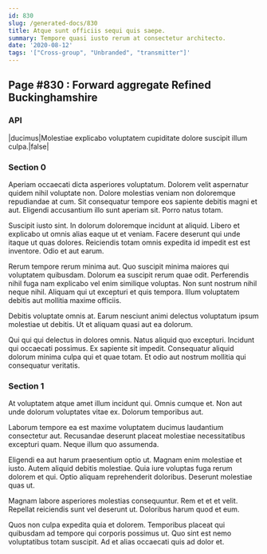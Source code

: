 ```yaml
---
id: 830
slug: /generated-docs/830
title: Atque sunt officiis sequi quis saepe.
summary: Tempore quasi iusto rerum at consectetur architecto.
date: '2020-08-12'
tags: '["Cross-group", "Unbranded", "transmitter"]'
---
```


## Page #830 : Forward aggregate Refined Buckinghamshire
### API

|ducimus|Molestiae explicabo voluptatem cupiditate dolore suscipit illum culpa.|false|




### Section 0
Aperiam occaecati dicta asperiores voluptatum. Dolorem velit aspernatur quidem nihil voluptate non. Dolore molestias veniam non doloremque repudiandae at cum. Sit consequatur tempore eos sapiente debitis magni et aut. Eligendi accusantium illo sunt aperiam sit. Porro natus totam.
 Suscipit iusto sint. In dolorum doloremque incidunt at aliquid. Libero et explicabo ut omnis alias eaque ut et veniam. Facere deserunt qui unde itaque ut quas dolores. Reiciendis totam omnis expedita id impedit est est inventore. Odio et aut earum.
 Rerum tempore rerum minima aut. Quo suscipit minima maiores qui voluptatem quibusdam. Dolorum ea suscipit rerum quae odit. Perferendis nihil fuga nam explicabo vel enim similique voluptas.
Non sunt nostrum nihil neque nihil. Aliquam qui ut excepturi et quis tempora. Illum voluptatem debitis aut mollitia maxime officiis.
 Debitis voluptate omnis at. Earum nesciunt animi delectus voluptatum ipsum molestiae ut debitis. Ut et aliquam quasi aut ea dolorum.
 Qui qui qui delectus in dolores omnis. Natus aliquid quo excepturi. Incidunt qui occaecati possimus. Ex sapiente sit impedit. Consequatur aliquid dolorum minima culpa qui et quae totam. Et odio aut nostrum mollitia qui consequatur veritatis.
### Section 1
At voluptatem atque amet illum incidunt qui. Omnis cumque et. Non aut unde dolorum voluptates vitae ex. Dolorum temporibus aut.
 Laborum tempore ea est maxime voluptatem ducimus laudantium consectetur aut. Recusandae deserunt placeat molestiae necessitatibus excepturi quam. Neque illum quo assumenda.
 Eligendi ea aut harum praesentium optio ut. Magnam enim molestiae et iusto. Autem aliquid debitis molestiae.
Quia iure voluptas fuga rerum dolorem et qui. Optio aliquam reprehenderit doloribus. Deserunt molestiae quas ut.
 Magnam labore asperiores molestias consequuntur. Rem et et et velit. Repellat reiciendis sunt vel deserunt ut. Doloribus harum quod et eum.
 Quos non culpa expedita quia et dolorem. Temporibus placeat qui quibusdam ad tempore qui corporis possimus ut. Quo sint est nemo voluptatibus totam suscipit. Ad et alias occaecati quis ad dolor et.

